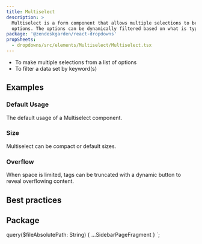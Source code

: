 ```yaml
---
title: Multiselect
description: >
  Multiselect is a form component that allows multiple selections to be made from a list of
  options. The options can be dynamically filtered based on what is typed.
package: '@zendeskgarden/react-dropdowns'
propSheets:
  - dropdowns/src/elements/Multiselect/Multiselect.tsx
---
```


<Usage>
  <Use>
    <ul>
      <li>To make multiple selections from a list of options</li>
      <li>To filter a data set by keyword(s)</li>
    </ul>
  </Use>
</Usage>

## Examples

### Default Usage

The default usage of a Multiselect component.


<CodeExample code={MultiselectDefaultCode}>
  <MultiselectDefault />
</CodeExample>

### Size

Multiselect can be compact or default sizes.


<CodeExample code={MultiselectSizeCode}>
  <MultiselectSize />
</CodeExample>

### Overflow

When space is limited, tags can be truncated with a dynamic button to reveal overflowing content.


<CodeExample code={MultiselectOverflowCode}>
  <MultiselectOverflow />
</CodeExample>

## Best practices

## Package

<PackageDescription data={props.data.mdx.package} />
<PropSheets data={props.data.mdx.propsSheets} reactPackage={props.data.mdx.package} />


  query($fileAbsolutePath: String) {
    ...SidebarPageFragment
  }
`;
